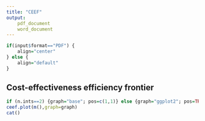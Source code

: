 ```yaml
---
title: "CEEF"
output: 
	pdf_document
	word_document
---
```

```r
if(input$format=="PDF") {
    align="center"
} else {
    align="default"
}
```

## Cost-effectiveness efficiency frontier

```r
if (n.ints==2) {graph="base"; pos=c(1,1)} else {graph="ggplot2"; pos=TRUE}
ceef.plot(m(),graph=graph)
cat()
```
